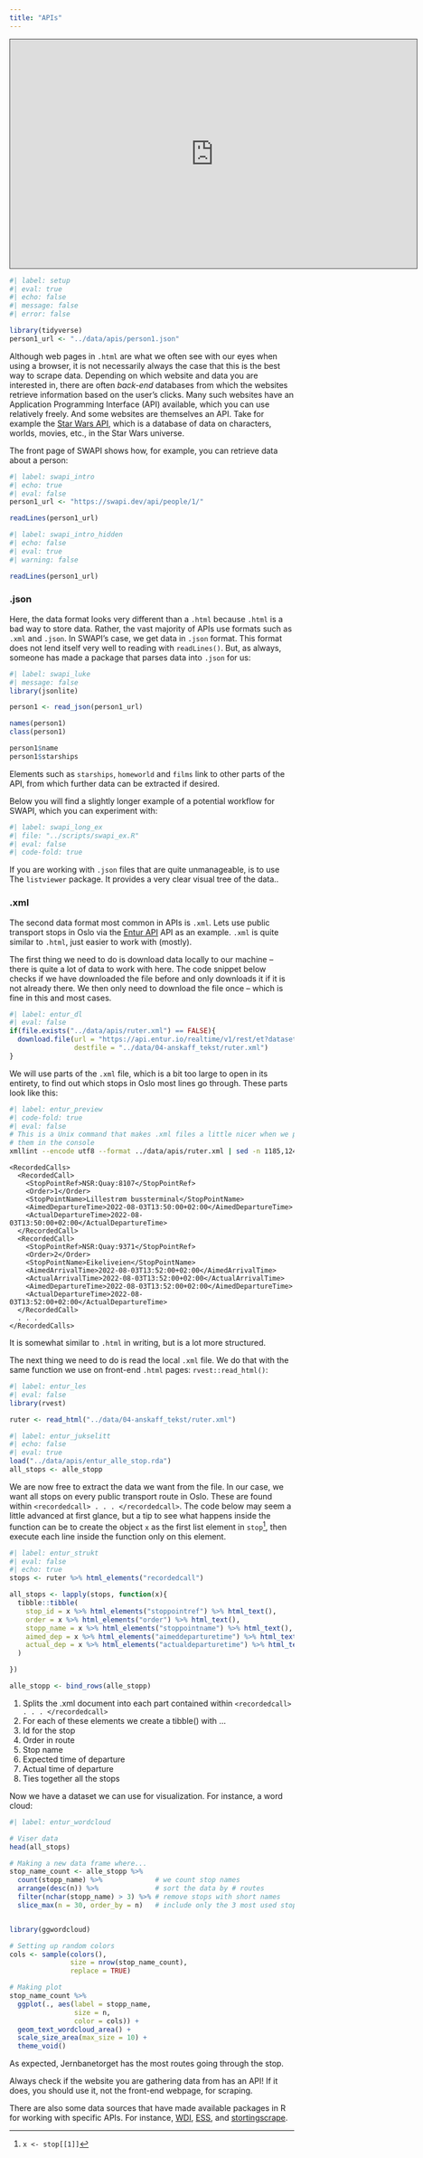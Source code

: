 ```yaml
---
title: "APIs"
---
```


<iframe src="https://uio.cloud.panopto.eu/Panopto/Pages/Embed.aspx?id=97266226-eb64-47f8-acec-b02f00de2697&autoplay=false&offerviewer=true&showtitle=true&showbrand=true&captions=false&interactivity=all" height="405" width="720" style="border: 1px solid #464646;" allowfullscreen allow="autoplay"></iframe>

```r
#| label: setup
#| eval: true
#| echo: false
#| message: false
#| error: false

library(tidyverse)
person1_url <- "../data/apis/person1.json"
```

Although web pages in `.html` are what we often see with our eyes when using a 
browser, it is not necessarily always the case that this is the best way to 
scrape data. Depending on which website and data you are interested in, there 
are often *back-end* databases from which the websites retrieve information 
based on the user's clicks. Many such websites have an Application Programming 
    Interface (API) available, which you can use relatively freely. And some 
websites are themselves an API. Take for example the 
[Star Wars API](https://swapi.dev/), which is a database of data on characters, 
worlds, movies, etc., in the Star Wars universe.

The front page of SWAPI shows how, for example, you can retrieve data about a 
person:

```r
#| label: swapi_intro
#| echo: true
#| eval: false
person1_url <- "https://swapi.dev/api/people/1/"

readLines(person1_url)

```

```r
#| label: swapi_intro_hidden
#| echo: false
#| eval: true
#| warning: false

readLines(person1_url)
```


### .json

Here, the data format looks very different than a `.html` because `.html` is a 
bad way to store data. Rather, the vast majority of APIs use formats such as 
`.xml` and `.json`. In SWAPI's case, we get data in `.json` format. This format 
does not lend itself very well to reading with `readLines()`. But, as always, 
someone has made a package that parses data into `.json` for us:

```r
#| label: swapi_luke
#| message: false
library(jsonlite)

person1 <- read_json(person1_url)

names(person1)
class(person1)

person1$name
person1$starships

```

Elements such as `starships`, `homeworld` and `films` link to other parts of 
the API, from which further data can be extracted if desired.

Below you will find a slightly longer example of a potential workflow for 
SWAPI, which you can experiment with:

```r
#| label: swapi_long_ex
#| file: "../scripts/swapi_ex.R"
#| eval: false
#| code-fold: true
```

:::callout-tip
If you are working with `.json` files that are quite unmanageable, is to use
The `listviewer` package. It provides a very clear visual tree of the data..
:::

### .xml

The second data format most common in APIs is `.xml`. Lets use public transport 
stops in Oslo via the 
[Entur API](https://developer.entur. org/stops-and-timetable-data) API as an 
example. `.xml` is quite similar to `.html`, just easier to work with (mostly).

The first thing we need to do is download data locally to our machine -- there 
is quite a lot of data to work with here. The code snippet below checks if we 
have downloaded the file before and only downloads it if it is not already 
there. We then only need to download the file once -- which is fine in this 
and most cases.

```r
#| label: entur_dl
#| eval: false
if(file.exists("../data/apis/ruter.xml") == FALSE){
  download.file(url = "https://api.entur.io/realtime/v1/rest/et?datasetId=RUT",
                destfile = "../data/04-anskaff_tekst/ruter.xml")
}

```

We will use parts of the `.xml` file, which is a bit too large to open in its 
entirety, to find out which stops in Oslo most lines go through. These parts 
look like this:

```bash
#| label: entur_preview
#| code-fold: true
#| eval: false
# This is a Unix command that makes .xml files a little nicer when we print 
# them in the console
xmllint --encode utf8 --format ../data/apis/ruter.xml | sed -n 1185,1247p

```

```
<RecordedCalls>
  <RecordedCall>
    <StopPointRef>NSR:Quay:8107</StopPointRef>
    <Order>1</Order>
    <StopPointName>Lillestrøm bussterminal</StopPointName>
    <AimedDepartureTime>2022-08-03T13:50:00+02:00</AimedDepartureTime>
    <ActualDepartureTime>2022-08-03T13:50:00+02:00</ActualDepartureTime>
  </RecordedCall>
  <RecordedCall>
    <StopPointRef>NSR:Quay:9371</StopPointRef>
    <Order>2</Order>
    <StopPointName>Eikeliveien</StopPointName>
    <AimedArrivalTime>2022-08-03T13:52:00+02:00</AimedArrivalTime>
    <ActualArrivalTime>2022-08-03T13:52:00+02:00</ActualArrivalTime>
    <AimedDepartureTime>2022-08-03T13:52:00+02:00</AimedDepartureTime>
    <ActualDepartureTime>2022-08-03T13:52:00+02:00</ActualDepartureTime>
  </RecordedCall>
  . . .
</RecordedCalls>
```

It is somewhat similar to `.html` in writing, but is a lot more structured.

The next thing we need to do is read the local `.xml` file. We do that with the 
same function we use on front-end `.html` pages: `rvest::read_html()`:

```r
#| label: entur_les
#| eval: false
library(rvest)

ruter <- read_html("../data/04-anskaff_tekst/ruter.xml")

```


```r
#| label: entur_jukselitt
#| echo: false
#| eval: true
load("../data/apis/entur_alle_stop.rda")
all_stops <- alle_stopp
```

We are now free to extract the data we want from the file. In our case, we want 
all stops on every public transport route in Oslo. These are found within 
`<recordedcall> . . . </recordedcall>`. The code below may seem a little 
advanced at first glance, but a tip to see what happens inside the function can 
be to create the object `x` as the first list element in 
`stop`^[`x <- stop[[1]]`], then execute each line inside the function only on 
this element.

```r
#| label: entur_strukt
#| eval: false
#| echo: true
stops <- ruter %>% html_elements("recordedcall")                           # <1>

all_stops <- lapply(stops, function(x){                                   # <2>
  tibble::tibble(
    stop_id = x %>% html_elements("stoppointref") %>% html_text(),         # <3>
    order = x %>% html_elements("order") %>% html_text(),                  # <4>
    stopp_name = x %>% html_elements("stoppointname") %>% html_text(),     # <5>
    aimed_dep = x %>% html_elements("aimeddeparturetime") %>% html_text(), # <6>
    actual_dep = x %>% html_elements("actualdeparturetime") %>% html_text()# <7>
  )

})

alle_stopp <- bind_rows(alle_stopp)                                        # <8>

```

1. Splits the .xml document into each part contained within `<recordedcall> . . . </recordedcall>`
2. For each of these elements we create a tibble() with ...
3. Id for the stop
4. Order in route
5. Stop name
6. Expected time of departure
7. Actual time of departure
8. Ties together all the stops

Now we have a dataset we can use for visualization. For instance, a word cloud:

```r
#| label: entur_wordcloud

# Viser data
head(all_stops)

# Making a new data frame where...
stop_name_count <- alle_stopp %>%
  count(stopp_name) %>%             # we count stop names
  arrange(desc(n)) %>%              # sort the data by # routes
  filter(nchar(stopp_name) > 3) %>% # remove stops with short names
  slice_max(n = 30, order_by = n)   # include only the 3 most used stops


library(ggwordcloud)

# Setting up random colors
cols <- sample(colors(),
               size = nrow(stop_name_count),
               replace = TRUE)

# Making plot
stop_name_count %>%
  ggplot(., aes(label = stopp_name,
                size = n,
                color = cols)) +
  geom_text_wordcloud_area() +
  scale_size_area(max_size = 10) +
  theme_void()

```

As expected, Jernbanetorget has the most routes going through the stop.

::: callout-important
Always check if the website you are gathering data from has an API! If it does,
you should use it, not the front-end webpage, for scraping.

There are also some data sources that have made available packages in R for
working with specific APIs. For instance, 
[WDI](https://cran.r-project.org/web/packages/WDI/index.html),
[ESS](https://cran.r-project.org/web/packages/essurvey/), and
[stortingscrape](https://cran.r-project.org/web/packages/stortingscrape).
:::